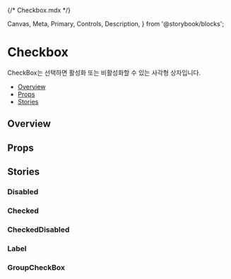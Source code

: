 {/* Checkbox.mdx */}

  Canvas,
  Meta,
  Primary,
  Controls,
  Description,
} from '@storybook/blocks';


<Meta of={CheckboxStories} />

# Checkbox

CheckBox는 선택하면 활성화 또는 비활성화할 수 있는 사각형 상자입니다.

<Canvas of={CheckboxStories.CheckBoxPreview} />

- [Overview](#overview)
- [Props](#props)
- [Stories](#stories)

## Overview

<Primary />

## Props

<Controls />

## Stories

### Disabled

<Canvas of={CheckboxStories.CheckBoxDisabled} />

### Checked

<Canvas of={CheckboxStories.CheckBoxChecked} />

### CheckedDisabled

<Canvas of={CheckboxStories.CheckBoxCheckedDisabled} />

### Label

<Canvas of={CheckboxStories.CheckBoxWithLabel} />

### GroupCheckBox

<Canvas of={CheckboxStories.CheckBoxGroup} />
